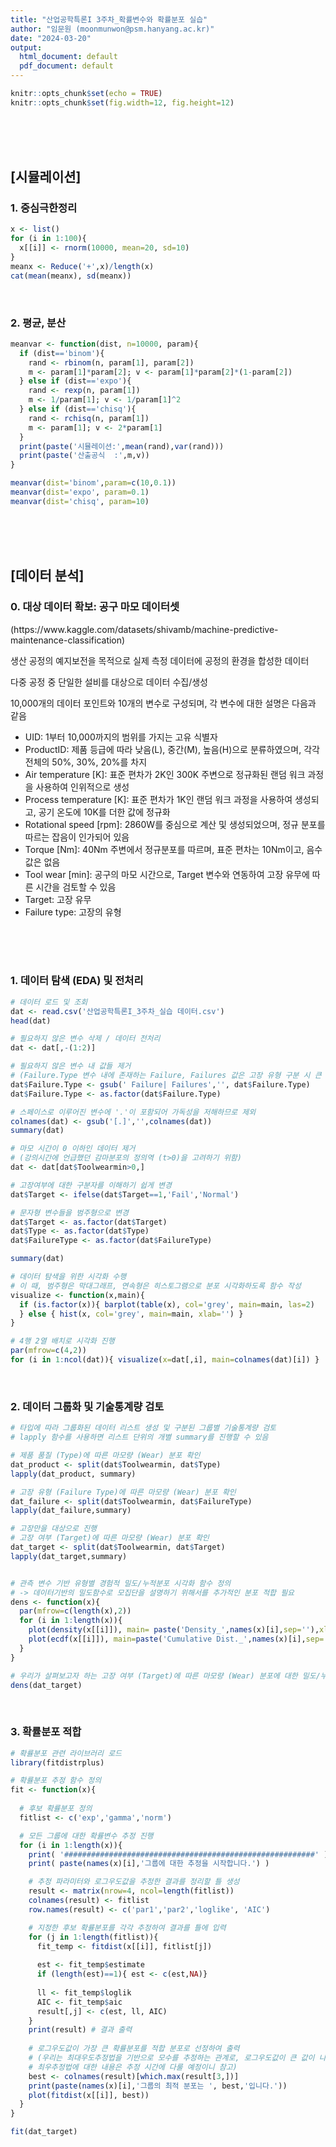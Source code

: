 ---
title: "산업공학특론I 3주차_확률변수와 확률분포 실습"
author: "임문원 (moonmunwon@psm.hanyang.ac.kr)"
date: "2024-03-20"
output:
  html_document: default
  pdf_document: default
---

```{r setup, include=FALSE}
knitr::opts_chunk$set(echo = TRUE)
knitr::opts_chunk$set(fig.width=12, fig.height=12)
```

<br>
<br>
<br>

## [시뮬레이션]

### 1. 중심극한정리
```{r simul_clt}
x <- list()
for (i in 1:100){
  x[[i]] <- rnorm(10000, mean=20, sd=10)
}
meanx <- Reduce('+',x)/length(x)
cat(mean(meanx), sd(meanx))
```

<br>

### 2. 평균, 분산
```{r simul_meanvar}
meanvar <- function(dist, n=10000, param){
  if (dist=='binom'){
    rand <- rbinom(n, param[1], param[2])
    m <- param[1]*param[2]; v <- param[1]*param[2]*(1-param[2])
  } else if (dist=='expo'){
    rand <- rexp(n, param[1])
    m <- 1/param[1]; v <- 1/param[1]^2
  } else if (dist=='chisq'){
    rand <- rchisq(n, param[1])
    m <- param[1]; v <- 2*param[1]
  }
  print(paste('시뮬레이션:',mean(rand),var(rand)))
  print(paste('산출공식  :',m,v))
}

meanvar(dist='binom',param=c(10,0.1))
meanvar(dist='expo', param=0.1)
meanvar(dist='chisq', param=10)
```

<br>
<br>
<br>

## [데이터 분석]
### 0. 대상 데이터 확보: 공구 마모 데이터셋
(https://www.kaggle.com/datasets/shivamb/machine-predictive-maintenance-classification)

생산 공정의 예지보전을 목적으로 실제 측정 데이터에 공정의 환경을 합성한 데이터

다중 공정 중 단일한 설비를 대상으로 데이터 수집/생성

10,000개의 데이터 포인트와 10개의 변수로 구성되며, 각 변수에 대한 설명은 다음과 같음

* UID: 1부터 10,000까지의 범위를 가지는 고유 식별자
* ProductID: 제품 등급에 따라 낮음(L), 중간(M), 높음(H)으로 분류하였으며, 각각 전체의 50%, 30%, 20%를 차지
* Air temperature [K]: 표준 편차가 2K인 300K 주변으로 정규화된 랜덤 워크 과정을 사용하여 인위적으로 생성
* Process temperature [K]: 표준 편차가 1K인 랜덤 워크 과정을 사용하여 생성되고, 공기 온도에 10K를 더한 값에 정규화
* Rotational speed [rpm]: 2860W를 중심으로 계산 및 생성되었으며, 정규 분포를 따르는 잡음이 인가되어 있음
* Torque [Nm]: 40Nm 주변에서 정규분포를 따르며, 표준 편차는 10Nm이고, 음수 값은 없음
* Tool wear [min]: 공구의 마모 시간으로, Target 변수와 연동하여 고장 유무에 따른 시간을 검토할 수 있음
* Target: 고장 유무
* Failure type: 고장의 유형

<br>
<br>
<br>

### 1. 데이터 탐색 (EDA) 및 전처리
```{r data_eda}

# 데이터 로드 및 조회
dat <- read.csv('산업공학특론I_3주차_실습 데이터.csv')
head(dat)

# 필요하지 않은 변수 삭제 / 데이터 전처리
dat <- dat[,-(1:2)]

# 필요하지 않은 변수 내 값들 제거 
# (Failure.Type 변수 내에 존재하는 Failure, Failures 값은 고장 유형 구분 시 큰 도움이 되지 않는 값이므로 삭제)
dat$Failure.Type <- gsub(' Failure| Failures','', dat$Failure.Type)
dat$Failure.Type <- as.factor(dat$Failure.Type)

# 스페이스로 이루어진 변수에 '.'이 포함되어 가독성을 저해하므로 제외
colnames(dat) <- gsub('[.]','',colnames(dat))
summary(dat)

# 마모 시간이 0 이하인 데이터 제거 
# (강의시간에 언급했던 감마분포의 정의역 (t>0)을 고려하기 위함)
dat <- dat[dat$Toolwearmin>0,]

# 고장여부에 대한 구분자를 이해하기 쉽게 변경
dat$Target <- ifelse(dat$Target==1,'Fail','Normal')

# 문자형 변수들을 범주형으로 변경 
dat$Target <- as.factor(dat$Target)
dat$Type <- as.factor(dat$Type)
dat$FailureType <- as.factor(dat$FailureType)

summary(dat)

# 데이터 탐색을 위한 시각화 수행
# 이 때, 범주형은 막대그래프, 연속형은 히스토그램으로 분포 시각화하도록 함수 작성
visualize <- function(x,main){
  if (is.factor(x)){ barplot(table(x), col='grey', main=main, las=2)
  } else { hist(x, col='grey', main=main, xlab='') }
}

# 4행 2열 배치로 시각화 진행
par(mfrow=c(4,2)) 
for (i in 1:ncol(dat)){ visualize(x=dat[,i], main=colnames(dat)[i]) }

```

<br>

### 2. 데이터 그룹화 및 기술통계량 검토
```{r data_group}
# 타입에 따라 그룹화된 데이터 리스트 생성 및 구분된 그룹별 기술통계량 검토
# lapply 함수를 사용하면 리스트 단위의 개별 summary를 진행할 수 있음

# 제품 품질 (Type)에 따른 마모량 (Wear) 분포 확인
dat_product <- split(dat$Toolwearmin, dat$Type)
lapply(dat_product, summary) 

# 고장 유형 (Failure Type)에 따른 마모량 (Wear) 분포 확인
dat_failure <- split(dat$Toolwearmin, dat$FailureType)
lapply(dat_failure,summary)

# 고장만을 대상으로 진행
# 고장 여부 (Target)에 따른 마모량 (Wear) 분포 확인
dat_target <- split(dat$Toolwearmin, dat$Target)
lapply(dat_target,summary)


# 관측 변수 기반 유형별 경험적 밀도/누적분포 시각화 함수 정의
# -> 데이터기반의 밀도함수로 모집단을 설명하기 위해서를 추가적인 분포 적합 필요
dens <- function(x){
  par(mfrow=c(length(x),2))
  for (i in 1:length(x)){
    plot(density(x[[i]]), main= paste('Density_',names(x)[i],sep=''),xlab='')
    plot(ecdf(x[[i]]), main=paste('Cumulative Dist._',names(x)[i],sep=''), xlab='')
  }
}

# 우리가 살펴보고자 하는 고장 여부 (Target)에 따른 마모량 (Wear) 분포에 대한 밀도/누적분포 도출
dens(dat_target)

```

<br>

### 3. 확률분포 적합

```{r data_dist}

# 확률분포 관련 라이브러리 로드
library(fitdistrplus)

# 확률분포 추정 함수 정의
fit <- function(x){
  
  # 후보 확률분포 정의
  fitlist <- c('exp','gamma','norm')

  # 모든 그룹에 대한 확률변수 추정 진행
  for (i in 1:length(x)){
    print( '########################################################' )
    print( paste(names(x)[i],'그룹에 대한 추정을 시작합니다.') )

    # 추정 파라미터와 로그우도값을 추정한 결과를 정리할 틀 생성
    result <- matrix(nrow=4, ncol=length(fitlist))
    colnames(result) <- fitlist
    row.names(result) <- c('par1','par2','loglike', 'AIC')

    # 지정한 후보 확률분포를 각각 추정하여 결과를 틀에 입력
    for (j in 1:length(fitlist)){
      fit_temp <- fitdist(x[[i]], fitlist[j])
      
      est <- fit_temp$estimate
      if (length(est)==1){ est <- c(est,NA)}
      
      ll <- fit_temp$loglik
      AIC <- fit_temp$aic
      result[,j] <- c(est, ll, AIC)
    }
    print(result) # 결과 출력
    
    # 로그우도값이 가장 큰 확률분포를 적합 분포로 선정하여 출력
    # (우리는 최대우도추정법을 기반으로 모수를 추정하는 관계로, 로그우도값이 큰 값이 나오는 분포가 데이터를 잘 설명한다고 판단
    # 최우추정법에 대한 내용은 추정 시간에 다룰 예정이니 참고)
    best <- colnames(result)[which.max(result[3,])]
    print(paste(names(x)[i],'그룹의 최적 분포는 ', best,'입니다.'))
    plot(fitdist(x[[i]], best))
  }
}

fit(dat_target)

```
